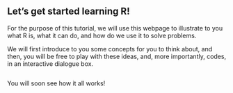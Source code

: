 ## Let's get started learning R! 

For the purpose of this tutorial, we will use this webpage to illustrate to you what R is, what it can do, and how do we use it to solve problems. 

We will first introduce to you some concepts for you to think about, and then, you will be free to play with these ideas, and, more importantly, codes, in an interactive dialogue box.

```r

```

You will soon see how it all works!
